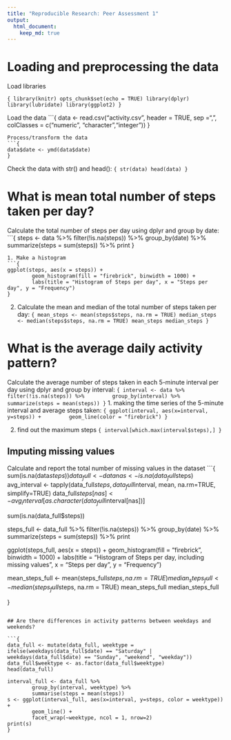 ```yaml
---
title: "Reproducible Research: Peer Assessment 1"
output: 
  html_document:
    keep_md: true
---
```


# Loading and preprocessing the data

Load libraries

```{
library(knitr)
opts_chunk$set(echo = TRUE)
library(dplyr)
library(lubridate)
library(ggplot2)
}
```

Load the data 
```{
data <- read.csv("activity.csv", header = TRUE, sep =",", colClasses = c("numeric", "character","integer"))
}

```
Process/transform the data
```{
data$date <- ymd(data$date)
}
```
Check the data with str() and head():
```{
str(data)
head(data)
}
```

# What is mean total number of steps taken per day?

Calculate the total number of steps per day using dplyr and group by date:
```{
steps <- data %>%
        filter(!is.na(steps)) %>%
        group_by(date) %>%
        summarize(steps = sum(steps)) %>%
        print
}

```
1. Make a histogram
```{
ggplot(steps, aes(x = steps)) +
        geom_histogram(fill = "firebrick", binwidth = 1000) +
        labs(title = "Histogram of Steps per day", x = "Steps per day", y = "Frequency")
}
```


2. Calculate the mean and median of the total number of steps taken per day:
```{
mean_steps <- mean(steps$steps, na.rm = TRUE)
median_steps <- median(steps$steps, na.rm = TRUE)
mean_steps
median_steps
}
```

# What is the average daily activity pattern?

Calculate the average number of steps taken in each 5-minute interval per day using dplyr and group by interval:
```{
interval <- data %>%
        filter(!is.na(steps)) %>%
        group_by(interval) %>%
        summarize(steps = mean(steps))
}
```
1. making the time series of the 5-minute interval and average steps taken:
```{
ggplot(interval, aes(x=interval, y=steps)) +
        geom_line(color = "firebrick")
}
```

2. find out the maximum steps
```{
interval[which.max(interval$steps),]
}
```

## Imputing missing values

Calculate and report the total number of missing values in the dataset
```{
sum(is.na(data$steps))
data_full <- data
nas <- is.na(data_full$steps)
avg_interval <- tapply(data_full$steps, data_full$interval, mean, na.rm=TRUE, simplify=TRUE)
data_full$steps[nas] <- avg_interval[as.character(data_full$interval[nas])]

sum(is.na(data_full$steps))

steps_full <- data_full %>%
        filter(!is.na(steps)) %>%
        group_by(date) %>%
        summarize(steps = sum(steps)) %>%
        print

ggplot(steps_full, aes(x = steps)) +
        geom_histogram(fill = "firebrick", binwidth = 1000) +
        labs(title = "Histogram of Steps per day, including missing values", x = "Steps per day", y = "Frequency")

mean_steps_full <- mean(steps_full$steps, na.rm = TRUE)
median_steps_full <- median(steps_full$steps, na.rm = TRUE)
mean_steps_full
median_steps_full

}
```

## Are there differences in activity patterns between weekdays and weekends?

```{
data_full <- mutate(data_full, weektype = ifelse(weekdays(data_full$date) == "Saturday" | weekdays(data_full$date) == "Sunday", "weekend", "weekday"))
data_full$weektype <- as.factor(data_full$weektype)
head(data_full)

interval_full <- data_full %>%
        group_by(interval, weektype) %>%
        summarise(steps = mean(steps))
s <- ggplot(interval_full, aes(x=interval, y=steps, color = weektype)) +
        geom_line() +
        facet_wrap(~weektype, ncol = 1, nrow=2)
print(s)
}
```

